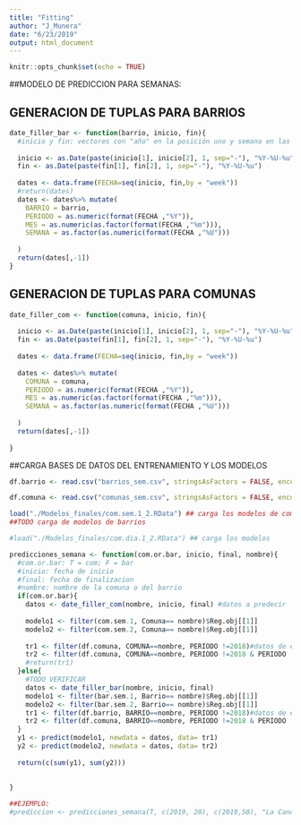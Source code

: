 ```yaml
---
title: "Fitting"
author: "J_Munera"
date: "6/23/2019"
output: html_document
---
```


```r
knitr::opts_chunk$set(echo = TRUE)
```

##MODELO DE PREDICCION PARA SEMANAS:


## GENERACION DE TUPLAS PARA BARRIOS
```r
date_filler_bar <- function(barrio, inicio, fin){
  #inicio y fin: vectores con "año" en la posición uno y semana en las dos
  
  inicio <- as.Date(paste(inicio[1], inicio[2], 1, sep="-"), "%Y-%U-%u")
  fin <- as.Date(paste(fin[1], fin[2], 1, sep="-"), "%Y-%U-%u")
  
  dates <- data.frame(FECHA=seq(inicio, fin,by = "week"))
  #return(dates)
  dates <- dates%>% mutate(
    BARRIO = barrio,
    PERIODO = as.numeric(format(FECHA ,"%Y")),
    MES = as.numeric(as.factor(format(FECHA ,"%m"))),
    SEMANA = as.factor(as.numeric(format(FECHA ,"%U")))
    
  )
  return(dates[,-1]) 
}


```

## GENERACION DE TUPLAS PARA COMUNAS
```r
date_filler_com <- function(comuna, inicio, fin){
  
  inicio <- as.Date(paste(inicio[1], inicio[2], 1, sep="-"), "%Y-%U-%u")
  fin <- as.Date(paste(fin[1], fin[2], 1, sep="-"), "%Y-%U-%u")
  
  dates <- data.frame(FECHA=seq(inicio, fin,by = "week"))
  
  dates <- dates%>% mutate(
    COMUNA = comuna,
    PERIODO = as.numeric(format(FECHA ,"%Y")),
    MES = as.numeric(as.factor(format(FECHA ,"%m"))),
    SEMANA = as.factor(as.numeric(format(FECHA ,"%U")))
    
  )
  return(dates[,-1])
   
}


```


##CARGA BASES DE DATOS DEL ENTRENAMIENTO Y LOS MODELOS
```r
df.barrio <- read.csv("barrios_sem.csv", stringsAsFactors = FALSE, encoding = "ISO_8859-1", header = T)

df.comuna <- read.csv("comunas_sem.csv", stringsAsFactors = FALSE, encoding = "ISO_8859-1", header = T)

load("./Modelos_finales/com.sem.1_2.RData") ## carga los modelos de comunas
##TODO carga de modelos de barrios
```


```r
#load("./Modelos_finales/com.dia.1_2.RData") ## carga los modelos

predicciones_semana <- function(com.or.bar, inicio, final, nombre){
  #com.or.bar: T = com; F = bar
  #inicio: fecha de inicio
  #final: fecha de finalizacion
  #nombre: nombre de la comuna o del barrio
  if(com.or.bar){
    datos <- date_filler_com(nombre, inicio, final) #datos a predecir
    
    modelo1 <- filter(com.sem.1, Comuna== nombre)$Reg.obj[[1]]
    modelo2 <- filter(com.sem.2, Comuna== nombre)$Reg.obj[[1]]
    
    tr1 <- filter(df.comuna, COMUNA==nombre, PERIODO !=2018)#datos de entrenamietno del modelo
    tr2 <- filter(df.comuna, COMUNA==nombre, PERIODO !=2018 & PERIODO !=2017)
    #return(tr1)
  }else{
    #TODO VERIFICAR
    datos <- date_filler_bar(nombre, inicio, final)
    modelo1 <- filter(bar.sem.1, Barrio== nombre)$Reg.obj[[1]]
    modelo2 <- filter(bar.sem.2, Barrio== nombre)$Reg.obj[[1]]
    tr1 <- filter(df.barrio, BARRIO==nombre, PERIODO !=2018)#datos de entrenamietno del modelo
    tr2 <- filter(df.comuna, BARRIO==nombre, PERIODO !=2018 & PERIODO !=2017)
  }
  y1 <- predict(modelo1, newdata = datos, data= tr1)
  y2 <- predict(modelo2, newdata = datos, data= tr2)
  
  return(c(sum(y1), sum(y2)))
  
  
}

##EJEMPLO:
#prediccion <- predicciones_semana(T, c(2019, 20), c(2019,50), "La Candelaria")

```